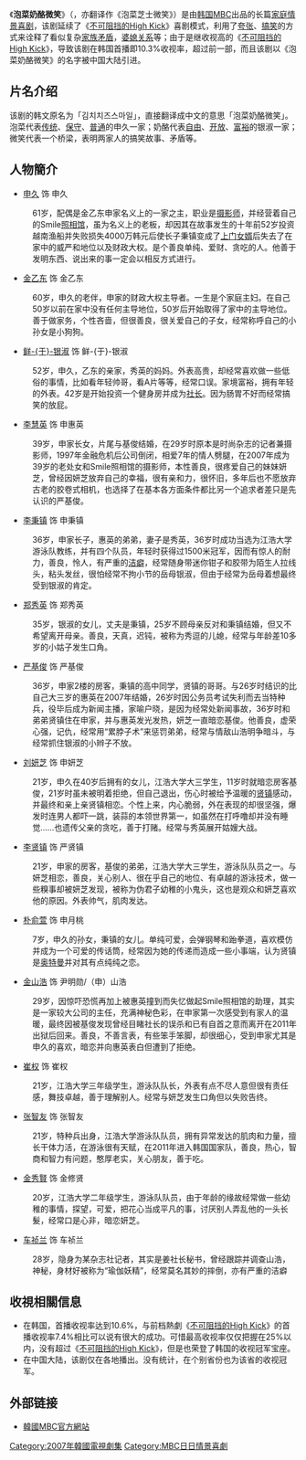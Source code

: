 {{NoteTA
|1=zh-hant:鮮于;zh-hans:鲜于
}}
{{Infobox Television
| show_name      = 泡菜奶酪微笑
| original_name  = {{lang|ko|김치치즈스마일}}
| image          = [[File:Kimchi_Cheese_Smile.jpg|250px]]
| caption        = 官方宣傳海報
| format         = 
| genre          = 家庭情景喜劇
| writer         = [[李英哲|李英哲]]、[[朴惠蓮|朴惠蓮]]
| director       = 全镇洙、金俊贤
| starring       = [[申久|申久]]、[[金乙东|金乙东]]、[[鲜于银淑|鲜于银淑]]、<br>[[李慧英|李慧英]]、[[李秉政|李秉政]]、[[郑秀英|郑秀英]]、<br>[[刘妍芝|刘妍芝]]、[[严基俊|严基俊]]、[[李現填|李現填]]、<br>[[朴俞宣|朴俞宣]]
| narrated       = 
| opentheme      = 거침없이 하이킥 무가당（中国版主题曲）
| endtheme       = 
| country        = {{KOR}}
| language       = [[韓語|韓語]]
| num_episodes   = 121集
| runtime        = 約30分鐘
| executive_producer = 
| producer           = 
| location       = {{KOR}}
| company        = Drama Entertainment
| picture_format = [[1080i|1080i]] [[HDTV|HDTV]]
| audio_format   = 
| network        = [[文化廣播_(韓國)|MBC]]
| first_aired    = {{Start date|2007|7|23}}
| last_aired     = {{End date|2008|1|18}}
| website        = http://imbc.com/broad/tv/ent/kimchiz/
| imdb_id        = 
| tv_com_id      = 
| 中國大陸名稱 = 泡菜奶酪微笑
| 台灣名稱   = 搞笑一家亲
| 港澳名稱   = 
| 馬新名稱   =
}}

《'''泡菜奶酪微笑'''》（{{lang-ko|김치치즈스마일}}，亦翻译作《泡菜芝士微笑》）是由[[韩国|韩国]][[文化廣播_(韓國)|MBC]]出品的长篇[[家庭情景喜剧|家庭情景喜剧]]，该剧延续了《[[不可阻挡的High_Kick|不可阻挡的High Kick]]》喜剧模式，利用了[[夸张|夸张]]、[[搞笑|搞笑]]的方式来诠释了看似复杂[[家族矛盾|家族矛盾]]，[[婆媳关系|婆媳关系]]等；由于是继收视高的《[[不可阻挡的High_Kick|不可阻挡的High Kick]]》，导致该剧在韩国首播即10.3%收视率，超过前一部，而且该剧以《泡菜奶酪微笑》的名字被中国大陆引进。

==片名介绍==
该剧的韩文原名为「김치치즈스마일」，直接翻译成中文的意思「泡菜奶酪微笑」。泡菜代表[[传统|传统]]、[[保守|保守]]、[[普通|普通]]的申久一家；奶酪代表[[自由|自由]]、[[开放|开放]]、[[富裕|富裕]]的银淑一家；微笑代表一个桥梁，表明两家人的搞笑故事、矛盾等。

== 人物簡介 ==
*[[申久|申久]] 饰 申久 
:61岁，配偶是金乙东申家名义上的一家之主，职业是[[摄影师|摄影师]]，并经营着自己的Smile[[照相馆|照相馆]]，虽为名义上的老板，却因其在故事发生的十年前52岁投资越南渔船并失败损失4000万韩元后使长子秉镇变成了[[上门女婿|上门女婿]]后失去了在家中的威严和地位以及财政大权。是个善良单纯、爱财、贪吃的人。他善于发明东西、说出来的事一定会以相反方式进行。
*[[金乙东|金乙东]] 饰 金乙东
:60岁，申久的老伴，申家的财政大权主导者。一生是个家庭主妇。在自己50岁以前在家中没有任何主导地位，50岁后开始取得了家中的主导地位。善于做家务，个性吝啬，但很善良，很关爱自己的子女，经常称呼自己的小孙女是小狗狗。
*[[鲜于银淑|鲜-{于}-银淑]] 饰 鲜-{于}-银淑
:52岁，申久，乙东的亲家，秀英的妈妈。外表高贵，却经常喜欢做一些低俗的事情，比如看年轻帅哥，看A片等等，经常口误。家境富裕，拥有年轻的外表。42岁是开始投资一个健身房并成为[[社长|社长]]。因为肠胃不好而经常搞笑的放屁。
*[[李惠英_(1971年)|李慧英]] 饰 申惠英
:39岁，申家长女，片尾与基俊结婚，在29岁时原本是时尚杂志的记者兼摄影师，1997年金融危机后公司倒闭，相爱7年的情人劈腿，在2007年成为39岁的老处女和Smile照相馆的摄影师，本性善良，很疼爱自己的妹妹妍芝，曾经因妍芝放弃自己的幸福，很有亲和力，很怀旧，多年后也不愿放弃古老的胶卷式相机，也选择了在基本各方面条件都比另一个追求者差只是先认识的严基俊。
*[[李秉镇|李秉镇]] 饰 申秉镇
:36岁，申家长子，惠英的弟弟，妻子是秀英，36岁时成功当选为江浩大学游泳队教练，并有四个队员，年轻时获得过1500米冠军，因而有惊人的耐力，善良，怜人，有严重的[[洁癖|洁癖]]，经常随身带迷你钳子和胶带为陌生人拉线头，粘头发丝，很怕经常不拘小节的岳母银淑，但由于经常为岳母着想最终受到银淑的肯定。
*[[郑秀英|郑秀英]] 饰 郑秀英
:35岁，银淑的女儿，丈夫是秉镇，25岁不顾母亲反对和秉镇结婚，但又不希望离开母亲。善良，天真，迟钝，被称为秀逗的儿媳，经常与年龄差10多岁的小姑子发生口角。
*[[严基俊|严基俊]] 饰 严基俊
:36岁，申家2楼的房客，秉镇的高中同学，贤镇的哥哥。与26岁时结识的比自己大三岁的惠英在2007年结婚，26岁时因公务员考试失利而去当特种兵，役毕后成为新闻主播，家喻户晓，是因为经常处新闻事故，36岁时和弟弟贤镇住在申家，并与惠英发光发热，妍芝一直暗恋基俊。他善良，虚荣心强，记仇，经常用“累脖子术”来惩罚弟弟，经常与情敌山浩明争暗斗，与经常抓住银淑的小辫子不放。
*[[刘妍芝|刘妍芝]] 饰 申妍芝
:21岁，申久在40岁后拥有的女儿，江浩大学大三学生，11岁时就暗恋房客基俊，21岁时虽未被明着拒绝，但自己退出，伤心时被给予温暖的[[贤镇|贤镇]]感动，并最终和亲上亲贤镇相恋。个性上来，内心脆弱，外在表现的却很坚强，爆发时连男人都吓一跳，装蒜的本领世界第一，如虽然在打呼噜却并没有睡觉……也遗传父亲的贪吃，善于打赌。经常与秀英展开姑嫂大战。
*[[李贤镇|李贤镇]] 饰 严贤镇
:21岁，申家的房客，基俊的弟弟，江浩大学大三学生，游泳队队员之一。与妍芝相恋，善良，关心别人、很在乎自己的地位、有卓越的游泳技术，做一些糗事却被妍芝发现，被称为伪君子幼稚的小鬼头，这也是观众和妍芝喜欢他的原因。外表帅气，肌肉发达。
*[[朴俞萱|朴俞萱]] 饰 申月桃
:7岁，申久的孙女，秉镇的女儿。单纯可爱，会弹钢琴和跆拳道，喜欢模仿并成为一个可爱的传话筒，经常因为她的传递而造成一些小事端，认为贤镇是[[奥特曼|奥特曼]]并对其有点纯纯之恋。
*[[金山浩|金山浩]] 饰 尹明勋/（申）山浩
:29岁，因惊吓恐慌再加上被惠英撞到而失忆做起Smile照相馆的助理，其实是一家较大公司的主任，充满神秘色彩，在申家第一次感受到有家人的温暖，最终因被基俊发现曾经目睹社长的误杀和已有自首之意而离开在2011年出狱后回来。善良，不善言表，有些笨手笨脚，却很细心，受到申家尤其是申久的喜欢，暗恋并向惠英表白但遭到了拒绝。
*[[崔权|崔权]] 饰 崔权
:21岁，江浩大学三年级学生，游泳队队长，外表有点不尽人意但很有责任感，舞技卓越，善于理解别人。经常与妍芝发生口角但以失败告终。
*[[张智友|张智友]] 饰 张智友
:21岁，特种兵出身，江浩大学游泳队队员，拥有异常发达的肌肉和力量，擅长干体力活，在游泳很有天赋，在2011年进入韩国国家队，善良，热心，智商和智力有问题，憨厚老实，关心朋友，善于吃。
*[[金秀贤_(男演員)|金秀賢]] 饰 金修贤
:20岁，江浩大学二年级学生，游泳队队员，由于年龄的缘故经常做一些幼稚的事情，探望，可爱，把花心当成平凡的事，讨厌别人弄乱他的一头长髮，经常口是心非，暗恋妍芝。
*[[车祯兰|车祯兰]] 饰 车祯兰
:28岁，隐身为某杂志社记者，其实是姜社长秘书，曾经跟踪并调查山浩，神秘，身材好被称为“瑜伽妖精”，经常莫名其妙的摔倒，亦有严重的洁癖

==收視相關信息==
*在韩国，首播收视率达到10.6%，与前档熱劇《[[不可阻挡的High_Kick|不可阻挡的High Kick]]》的首播收视率7.4%相比可以说有很大的成功。可惜最高收视率仅仅把握在25%以内，没有超过《[[不可阻挡的High_Kick|不可阻挡的High Kick]]》，但是也荣登了韩国的收视冠军宝座。
*在中国大陆，该剧仅在各地播出。没有统计，在个别省份也为该省的收视冠军。

==外部链接==
*[http://imbc.com/broad/tv/ent/kimchiz/ 韓國MBC官方網站] {{Wayback|url=http://imbc.com/broad/tv/ent/kimchiz/ |date=20210413092043 }} {{ko icon}}

{{電視節目的變遷
|電視台= {{KOR}} [[文化廣播_(韓國)|MBC]]
|播放檔次= [[MBC情境喜劇|情境喜劇]]
|節目名稱= 泡菜奶酪微笑<br />（2007.7.23-2008.1.13）
|上一節目= [[不可阻挡的High_Kick|不可阻挡的High Kick]]<br />（2006.11.6 - 2007.7.13）
|下一節目= [[大象_(韓國電視劇)|大象]]<br />（2008.1.21 - 2008.7.18）
}}

{{電視節目的變遷
|電視台= {{CHNML}} [[吉林教育电视台|吉林教育电视台]]
|播放檔次= 周一至周日 20：50~22：00（二集）
|節目名稱= 泡菜奶酪微笑<br />（2009.1.10-2009.3.9 ）
|上一節目= [[刘老根2|刘老根2]]
|下一節目= [[搞笑一家人|搞笑一家人]]（重播）
}}
{{電視節目的變遷
|電視台= {{CHNML}} [[吉林教育电视台|吉林教育电视台]]
|播放檔次= 周一至周日（除周六） 21：05~22：45（二集）
|節目名稱= 泡菜奶酪微笑<br />（2009.10.23-2009.12.31 ）
|上一節目= [[搞笑一家人|搞笑一家人]]（重播）
|下一節目= [[美容节目|美容节目]]
}}
{{MBC情境喜劇}}
{{DEFAULTSORT:Kimchi Cheese Smile}}
[[Category:2007年韓國電視劇集|Category:2007年韓國電視劇集]]
[[Category:MBC日日情景喜劇|Category:MBC日日情景喜劇]]